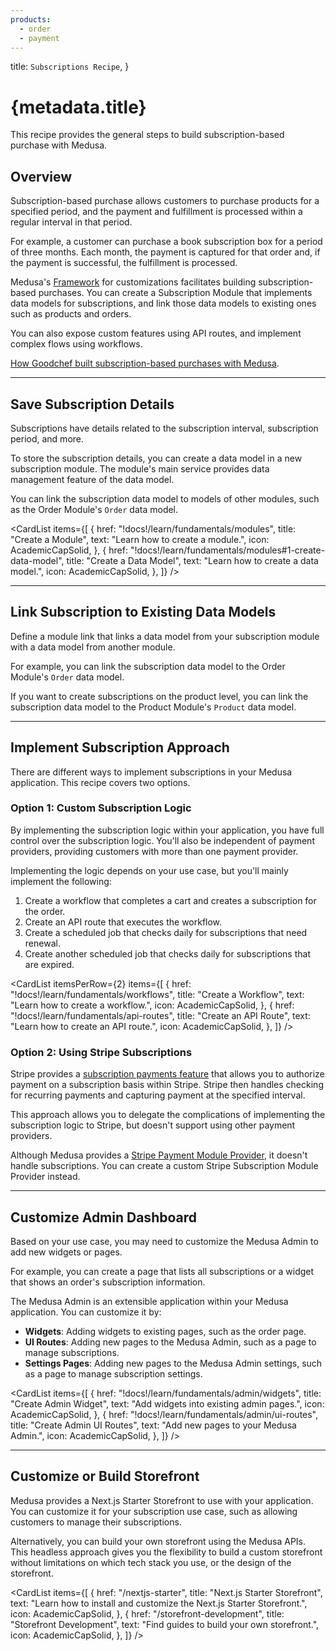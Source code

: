 ```yaml
---
products:
  - order
  - payment
---
```



  title: `Subscriptions Recipe`,
}

# {metadata.title}

This recipe provides the general steps to build subscription-based purchase with Medusa.

## Overview

Subscription-based purchase allows customers to purchase products for a specified period, and the payment and fulfillment is processed within a regular interval in that period.

For example, a customer can purchase a book subscription box for a period of three months. Each month, the payment is captured for that order and, if the payment is successful, the fulfillment is processed.

Medusa's [Framework](!docs!/learn/fundamentals/framework) for customizations facilitates building subscription-based purchases. You can create a Subscription Module that implements data models for subscriptions, and link those data models to existing ones such as products and orders.

You can also expose custom features using API routes, and implement complex flows using workflows.

<Note title="Related use-case">

[How Goodchef built subscription-based purchases with Medusa](https://medusajs.com/blog/goodchef/).

</Note>

---

## Save Subscription Details

Subscriptions have details related to the subscription interval, subscription period, and more.

To store the subscription details, you can create a data model in a new subscription module. The module's main service provides data management feature of the data model.

You can link the subscription data model to models of other modules, such as the Order Module's `Order` data model.

<CardList items={[
  {
    href: "!docs!/learn/fundamentals/modules",
    title: "Create a Module",
    text: "Learn how to create a module.",
    icon: AcademicCapSolid,
  },
  {
    href: "!docs!/learn/fundamentals/modules#1-create-data-model",
    title: "Create a Data Model",
    text: "Learn how to create a data model.",
    icon: AcademicCapSolid,
  },
]} />

---

## Link Subscription to Existing Data Models

Define a module link that links a data model from your subscription module with a data model from another module.

For example, you can link the subscription data model to the Order Module's `Order` data model.

If you want to create subscriptions on the product level, you can link the subscription data model to the Product Module's `Product` data model.

<Card
  href="!docs!/learn/fundamentals/module-links"
  title="Define a Module Link"
  text="Learn how to define a module link."
  icon={AcademicCapSolid}
/>

---

## Implement Subscription Approach

There are different ways to implement subscriptions in your Medusa application. This recipe covers two options.

### Option 1: Custom Subscription Logic

By implementing the subscription logic within your application, you have full control over the subscription logic. You'll also be independent of payment providers, providing customers with more than one payment provider.

Implementing the logic depends on your use case, but you'll mainly implement the following:

1. Create a workflow that completes a cart and creates a subscription for the order.
1. Create an API route that executes the workflow.
2. Create a scheduled job that checks daily for subscriptions that need renewal.
3. Create another scheduled job that checks daily for subscriptions that are expired.

<CardList itemsPerRow={2} items={[
  {
    href: "!docs!/learn/fundamentals/workflows",
    title: "Create a Workflow",
    text: "Learn how to create a workflow.",
    icon: AcademicCapSolid,
  },
  {
    href: "!docs!/learn/fundamentals/api-routes",
    title: "Create an API Route",
    text: "Learn how to create an API route.",
    icon: AcademicCapSolid,
  },
]} />

<Card
  href="!docs!/learn/fundamentals/scheduled-jobs#1-create-a-scheduled-job"
  title="Create a Scheduled Job"
  text="Learn how to create a scheduled job."
  icon={AcademicCapSolid}
  className="mt-1"
/>

### Option 2: Using Stripe Subscriptions

Stripe provides a [subscription payments feature](https://stripe.com/docs/billing/subscriptions/overview) that allows you to authorize payment on a subscription basis within Stripe. Stripe then handles checking for recurring payments and capturing payment at the specified interval.

This approach allows you to delegate the complications of implementing the subscription logic to Stripe, but doesn't support using other payment providers.

Although Medusa provides a [Stripe Payment Module Provider](../../commerce-modules/payment/payment-provider/stripe/page.mdx), it doesn't handle subscriptions. You can create a custom Stripe Subscription Module Provider instead.

<Card
  href="/references/payment/provider"
  title="Create Payment Module Provider"
  text="Learn how to create a payment module provider."
  icon={AcademicCapSolid}
/>

---

## Customize Admin Dashboard

Based on your use case, you may need to customize the Medusa Admin to add new widgets or pages.

For example, you can create a page that lists all subscriptions or a widget that shows an order's subscription information.

The Medusa Admin is an extensible application within your Medusa application. You can customize it by:

- **Widgets**: Adding widgets to existing pages, such as the order page.
- **UI Routes**: Adding new pages to the Medusa Admin, such as a page to manage subscriptions.
- **Settings Pages**: Adding new pages to the Medusa Admin settings, such as a page to manage subscription settings.

<CardList items={[
  {
    href: "!docs!/learn/fundamentals/admin/widgets",
    title: "Create Admin Widget",
    text: "Add widgets into existing admin pages.",
    icon: AcademicCapSolid,
  },
  {
    href: "!docs!/learn/fundamentals/admin/ui-routes",
    title: "Create Admin UI Routes",
    text: "Add new pages to your Medusa Admin.",
    icon: AcademicCapSolid,
  },
]} />

<Card
  href="!docs!/learn/fundamentals/admin/ui-routes#create-settings-page"
  title="Create Admin Setting Page"
  text="Add new page to the Medusa Admin settings."
  icon={AcademicCapSolid}
  className="mt-1"
/>

---

## Customize or Build Storefront

Medusa provides a Next.js Starter Storefront to use with your application. You can customize it for your subscription use case, such as allowing customers to manage their subscriptions.

Alternatively, you can build your own storefront using the Medusa APIs. This headless approach gives you the flexibility to build a custom storefront without limitations on which tech stack you use, or the design of the storefront.

<CardList items={[
  {
    href: "/nextjs-starter",
    title: "Next.js Starter Storefront",
    text: "Learn how to install and customize the Next.js Starter Storefront.",
    icon: AcademicCapSolid,
  },
  {
    href: "/storefront-development",
    title: "Storefront Development",
    text: "Find guides to build your own storefront.",
    icon: AcademicCapSolid,
  },
]} />
